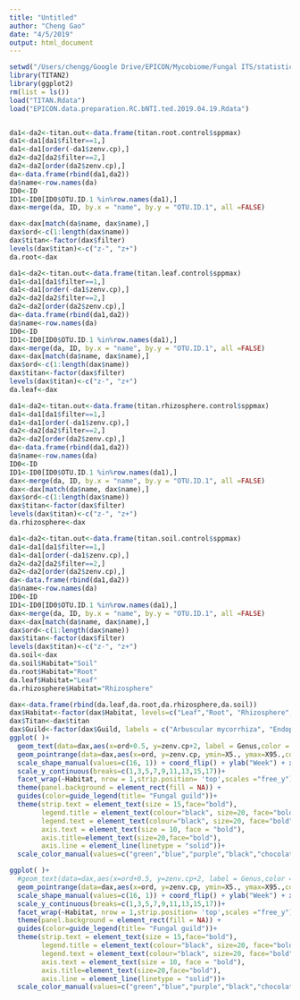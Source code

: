 ```yaml
---
title: "Untitled"
author: "Cheng Gao"
date: "4/5/2019"
output: html_document
---
```



```r
setwd("/Users/chengg/Google Drive/EPICON/Mycobiome/Fungal ITS/statistic/Total.fungi")
library(TITAN2)
library(ggplot2)
rm(list = ls())
load("TITAN.Rdata")
load("EPICON.data.preparation.RC.bNTI.ted.2019.04.19.Rdata")


da1<-da2<-titan.out<-data.frame(titan.root.control$sppmax)
da1<-da1[da1$filter==1,]
da1<-da1[order(-da1$zenv.cp),]
da2<-da2[da2$filter==2,]
da2<-da2[order(da2$zenv.cp),]
da<-data.frame(rbind(da1,da2))
da$name<-row.names(da)
ID0<-ID
ID1<-ID0[ID0$OTU.ID.1 %in%row.names(da1),]
dax<-merge(da, ID, by.x = "name", by.y = "OTU.ID.1", all =FALSE)

dax<-dax[match(da$name, dax$name),]
dax$ord<-c(1:length(dax$name))
dax$titan<-factor(dax$filter)
levels(dax$titan)<-c("z-", "z+")
da.root<-dax

da1<-da2<-titan.out<-data.frame(titan.leaf.control$sppmax)
da1<-da1[da1$filter==1,]
da1<-da1[order(-da1$zenv.cp),]
da2<-da2[da2$filter==2,]
da2<-da2[order(da2$zenv.cp),]
da<-data.frame(rbind(da1,da2))
da$name<-row.names(da)
ID0<-ID
ID1<-ID0[ID0$OTU.ID.1 %in%row.names(da1),]
dax<-merge(da, ID, by.x = "name", by.y = "OTU.ID.1", all =FALSE)
dax<-dax[match(da$name, dax$name),]
dax$ord<-c(1:length(dax$name))
dax$titan<-factor(dax$filter)
levels(dax$titan)<-c("z-", "z+")
da.leaf<-dax

da1<-da2<-titan.out<-data.frame(titan.rhizosphere.control$sppmax)
da1<-da1[da1$filter==1,]
da1<-da1[order(-da1$zenv.cp),]
da2<-da2[da2$filter==2,]
da2<-da2[order(da2$zenv.cp),]
da<-data.frame(rbind(da1,da2))
da$name<-row.names(da)
ID0<-ID
ID1<-ID0[ID0$OTU.ID.1 %in%row.names(da1),]
dax<-merge(da, ID, by.x = "name", by.y = "OTU.ID.1", all =FALSE)
dax<-dax[match(da$name, dax$name),]
dax$ord<-c(1:length(dax$name))
dax$titan<-factor(dax$filter)
levels(dax$titan)<-c("z-", "z+")
da.rhizosphere<-dax

da1<-da2<-titan.out<-data.frame(titan.soil.control$sppmax)
da1<-da1[da1$filter==1,]
da1<-da1[order(-da1$zenv.cp),]
da2<-da2[da2$filter==2,]
da2<-da2[order(da2$zenv.cp),]
da<-data.frame(rbind(da1,da2))
da$name<-row.names(da)
ID0<-ID
ID1<-ID0[ID0$OTU.ID.1 %in%row.names(da1),]
dax<-merge(da, ID, by.x = "name", by.y = "OTU.ID.1", all =FALSE)
dax<-dax[match(da$name, dax$name),]
dax$ord<-c(1:length(dax$name))
dax$titan<-factor(dax$filter)
levels(dax$titan)<-c("z-", "z+")
da.soil<-dax
da.soil$Habitat="Soil"
da.root$Habitat="Root"
da.leaf$Habitat="Leaf"
da.rhizosphere$Habitat="Rhizosphere"

dax<-data.frame(rbind(da.leaf,da.root,da.rhizosphere,da.soil))
dax$Habitat<-factor(dax$Habitat, levels=c("Leaf","Root", "Rhizosphere", "Soil"))
dax$Titan<-dax$titan
dax$Guild<-factor(dax$Guild, labels = c("Arbuscular mycorrhiza", "Endophyte", "Plant pathogen", "Plant pathogen (Yeast)", "Saprotroph", "Saprotroph (Yeast)", "Others" ))
ggplot( )+
  geom_text(data=dax,aes(x=ord+0.5, y=zenv.cp+2, label = Genus,color = Guild), size = 3)+
  geom_pointrange(data=dax,aes(x=ord, y=zenv.cp, ymin=X5., ymax=X95.,color = Guild, shape = Titan, linetype=Titan), size =0.8)+
  scale_shape_manual(values=c(16, 1)) + coord_flip() + ylab("Week") + xlab("OTUs") + 
  scale_y_continuous(breaks=c(1,3,5,7,9,11,13,15,17))+
  facet_wrap(~Habitat, nrow = 1,strip.position= 'top',scales ="free_y")+
  theme(panel.background = element_rect(fill = NA)) + 
  guides(color=guide_legend(title= "Fungal guild"))+
  theme(strip.text = element_text(size = 15,face="bold"),
        legend.title = element_text(colour="black", size=20, face="bold"),
        legend.text = element_text(colour="black", size=20, face="bold"),
        axis.text = element_text(size = 10, face = "bold"),
        axis.title=element_text(size=20,face="bold"),
        axis.line = element_line(linetype = "solid"))+
  scale_color_manual(values=c("green","blue","purple","black","chocolate", "red","grey"))
```


```r
ggplot( )+
  #geom_text(data=dax,aes(x=ord+0.5, y=zenv.cp+2, label = Genus,color = Guild), size = 3)+
  geom_pointrange(data=dax,aes(x=ord, y=zenv.cp, ymin=X5., ymax=X95.,color = Guild, shape = Titan, linetype=Titan), size =0.8)+
  scale_shape_manual(values=c(16, 1)) + coord_flip() + ylab("Week") + xlab("OTUs") + 
  scale_y_continuous(breaks=c(1,3,5,7,9,11,13,15,17))+
  facet_wrap(~Habitat, nrow = 1,strip.position= 'top',scales ="free_y")+
  theme(panel.background = element_rect(fill = NA)) + 
  guides(color=guide_legend(title= "Fungal guild"))+
  theme(strip.text = element_text(size = 15,face="bold"),
        legend.title = element_text(colour="black", size=20, face="bold"),
        legend.text = element_text(colour="black", size=20, face="bold"),
        axis.text = element_text(size = 10, face = "bold"),
        axis.title=element_text(size=20,face="bold"),
        axis.line = element_line(linetype = "solid"))+
  scale_color_manual(values=c("green","blue","purple","black","chocolate", "red","grey"))
```

